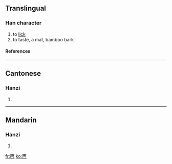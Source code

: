 ==Translingual==
===Han character===
{{Han char|rn=1|rad=一|as=05|sn=6|four=|canj=一人田 (MOW)}}
# to [[lick]]
# to taste, a mat, bamboo bark
====References====
{{Han ref|kx=0078.030|hdz=10019.020|uh=3401|ud=13313}}

----
==Cantonese==
===Hanzi===
{{yue-hanzi|jyut=|y=tim2}}
# {{defn|Cantonese}}

----
==Mandarin==
===Hanzi===
{{cmn-hanzi|pin=[[tiǎn]] ([[tian3]]), [[tiàn]] ([[tian4]])|wg=t'ien<sup>3</sup>, t'ien<sup>4</sup>}}
# {{defn|Mandarin}}

[[fr:㐁]]
[[ko:㐁]]
